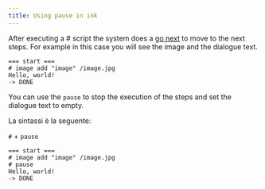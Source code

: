 ```yaml
---
title: Using pause in ink
---
```


After executing a # script the system does a [go next](/start/labels-flow#next-step) to move to the next steps. For example in this case you will see the image and the dialogue text.

```ink
=== start ===
# image add "image" /image.jpg
Hello, world!
-> DONE
```

You can use the `pause` to stop the execution of the steps and set the dialogue text to empty.

La sintassi è la seguente:

`#` + `pause`

```ink
=== start ===
# image add "image" /image.jpg
# pause
Hello, world!
-> DONE
```
